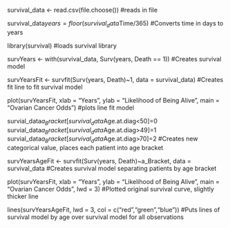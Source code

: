 survival_data <- read.csv(file.choose())  #reads in file

survival_data$years = floor(survival_data$Time/365)   #Converts time in days to years

library(survival)   #loads survival library

survYears <- with(survival_data, Surv(years, Death == 1))   #Creates survival model

survYearsFit <- survfit(Surv(years, Death)~1, data = survival_data)   #Creates fit line to fit survival model

plot(survYearsFit, xlab = "Years", ylab = "Likelihood of Being Alive", main = "Ovarian Cancer Odds")
#plots line fit model

survial_data$a_Bracket[survival_data$Age.at.diag<50]=0
survial_data$a_Bracket[survival_data$Age.at.diag>49]=1
survial_data$a_Bracket[survival_data$Age.at.diag>70]=2
#Creates new categorical value, places each patient into age bracket

survYearsAgeFit <- survfit(Surv(years, Death)~a_Bracket, data = survival_data
#Creates survival model separating patients by age bracket

plot(survYearsFit, xlab = "Years", ylab = "Likelihood of Being Alive", main = "Ovarian Cancer Odds", lwd = 3)
#Plotted original survival curve, slightly thicker line

lines(survYearsAgeFit, lwd = 3, col = c("red","green","blue"))
#Puts lines of survival model by age over survival model for all observations
